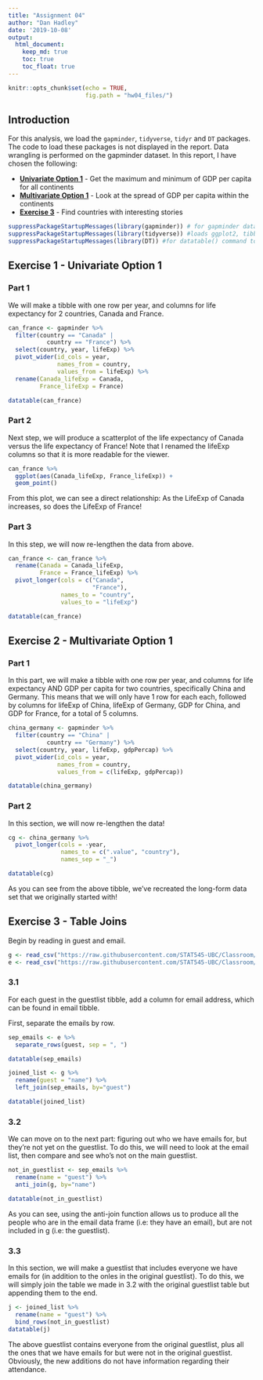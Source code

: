 ```yaml
---
title: "Assignment 04"
author: "Dan Hadley"
date: '2019-10-08'
output: 
  html_document:
    keep_md: true
    toc: true
    toc_float: true
---
```


```r
knitr::opts_chunk$set(echo = TRUE,
                      fig.path = "hw04_files/")
```

## Introduction

For this analysis, we load the `gapminder`, `tidyverse`, `tidyr` and `DT` packages.  The code to load these packages is not displayed in the report.  Data wrangling is performed on the gapminder dataset.  In this report, I have chosen the following:

  * [__Univariate Option 1__](#exercise-1---univariate-option-1) - Get the maximum and minimum of GDP per capita for all continents
  * [__Multivariate Option 1__](#exercise-2---multivariate-option-1) - Look at the spread of GDP per capita within the continents
  * [__Exercise 3__](#exercise-3---table-joins) - Find countries with interesting stories

```r
suppressPackageStartupMessages(library(gapminder)) # for gapminder dataset
suppressPackageStartupMessages(library(tidyverse)) #loads ggplot2, tibble, tidyr, dplyr packages
suppressPackageStartupMessages(library(DT)) #for datatable() command to display datatables
```

## Exercise 1 - Univariate Option 1

### Part 1

We will make a tibble with one row per year, and columns for life expectancy for 2 countries, Canada and France.
```r
can_france <- gapminder %>% 
  filter(country == "Canada" | 
           country == "France") %>% 
  select(country, year, lifeExp) %>% 
  pivot_wider(id_cols = year,
              names_from = country,
              values_from = lifeExp) %>% 
  rename(Canada_lifeExp = Canada, 
         France_lifeExp = France)

datatable(can_france)
```

### Part 2

Next step, we will produce a scatterplot of the life expectancy of Canada versus the life expectancy of France! Note that I renamed the lifeExp columns so that it is more readable for the viewer. 

```r
can_france %>% 
  ggplot(aes(Canada_lifeExp, France_lifeExp)) +
  geom_point()
```

From this plot, we can see a direct relationship: As the LifeExp of Canada increases, so does the LifeExp of France!

### Part 3

In this step, we will now re-lengthen the data from above.

```r
can_france <- can_france %>% 
  rename(Canada = Canada_lifeExp, 
         France = France_lifeExp) %>% 
  pivot_longer(cols = c("Canada",
                        "France"),
               names_to = "country",
               values_to = "lifeExp")

datatable(can_france)
```

## Exercise 2 - Multivariate Option 1

### Part 1

In this part, we will make a tibble with one row per year, and columns for life expectancy AND GDP per capita for two countries, specifically China and Germany. This means that we will only have 1 row for each each, followed by columns for lifeExp of China, lifeExp of Germany, GDP for China, and GDP for France, for a total of 5 columns.

```r
china_germany <- gapminder %>% 
  filter(country == "China" |
           country == "Germany") %>% 
  select(country, year, lifeExp, gdpPercap) %>% 
  pivot_wider(id_cols = year,
              names_from = country,
              values_from = c(lifeExp, gdpPercap))

datatable(china_germany)
```

### Part 2
In this section, we will now re-lengthen the data!

```r
cg <- china_germany %>% 
  pivot_longer(cols = -year,
               names_to = c(".value", "country"),
               names_sep = "_")

datatable(cg)
```
As you can see from the above tibble, we've recreated the long-form data set that we originally started with!

## Exercise 3 - Table Joins

Begin by reading in guest and email.

```r
g <- read_csv("https://raw.githubusercontent.com/STAT545-UBC/Classroom/master/data/wedding/attend.csv")
e <- read_csv("https://raw.githubusercontent.com/STAT545-UBC/Classroom/master/data/wedding/emails.csv")

```

### 3.1 
For each guest in the guestlist tibble, add a column for email address, which can be found in email tibble.

First, separate the emails by row.
```r
sep_emails <- e %>% 
  separate_rows(guest, sep = ", ")

datatable(sep_emails)
```

```r
joined_list <- g %>% 
  rename(guest = "name") %>% 
  left_join(sep_emails, by="guest")

datatable(joined_list)
```

### 3.2
We can move on to the next part: figuring out who we have emails for, but they're not yet on the guestlist. To do this, we will need to look at the email list, then compare and see who's not on the main guestlist.

```r
not_in_guestlist <- sep_emails %>%  
  rename(name = "guest") %>% 
  anti_join(g, by="name")

datatable(not_in_guestlist)
```

As you can see, using the anti-join function allows us to produce all the people who are in the email data frame (i.e: they have an email), but are not included in g (i.e: the guestlist). 

### 3.3 
In this section, we will make a guestlist that includes everyone we have emails for (in addition to the onles in the original guestlist). To do this, we will simply join the table we made in 3.2 with the original guestlist table but appending them to the end. 

```r
j <- joined_list %>% 
  rename(name = "guest") %>% 
  bind_rows(not_in_guestlist)
datatable(j)
```

The above guestlist contains everyone from the original guestlist, plus all the ones that we have emails for but were not in the original guestlist. Obviously, the new additions do not have information regarding their attendance. 

